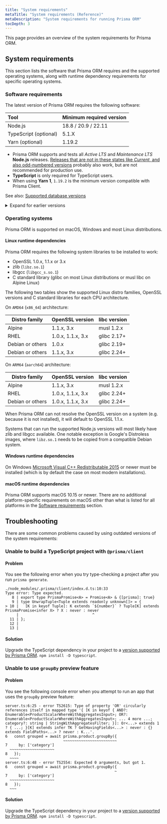 ```yaml
---
title: "System requirements"
metaTitle: "System requirements (Reference)"
metaDescription: "System requirements for running Prisma ORM"
tocDepth: 3
---
```


This page provides an overview of the system requirements for Prisma ORM.

## System requirements

This section lists the software that Prisma ORM requires and the supported operating systems, along with runtime dependency requirements for specific operating systems.

### Software requirements

The latest version of Prisma ORM requires the following software:

| Tool                  | Minimum required version |
| :-------------------- | :----------------------- |
| Node.js               | 18.8 / 20.9 / 22.11      |
| TypeScript (optional) | 5.1.X                    |
| Yarn (optional)       | 1.19.2                   |




- Prisma ORM supports and tests all _Active LTS_ and _Maintenance LTS_ **Node.js** releases. [Releases that are not in these states like _Current_, and also odd-numbered versions](https://nodejs.org/en/about/releases/) probably also work, but are not recommended for production use.
- **TypeScript** is only required for TypeScript users.
- When using **Yarn 1**, `1.19.2` is the minimum version compatible with Prisma Client.

See also: [Supported database versions](/orm/reference/supported-databases)

<details>
<summary>Expand for earlier versions</summary>

### Prisma ORM v5

Prisma ORM v5 requires the following software:

|                       | Minimum required version |
| :-------------------- | :----------------------- |
| Node.js               | 16.13 / 18.X / 20.X      |
| TypeScript (optional) | 4.7.X                    |
| Yarn (optional)       | 1.19.2                   |

</details>

### Operating systems

Prisma ORM is supported on macOS, Windows and most Linux distributions.

#### Linux runtime dependencies

Prisma ORM requires the following system libraries to be installed to work:

- OpenSSL 1.0.x, 1.1.x or 3.x
- zlib (`libz.so.1`)
- libgcc (`libgcc_s.so.1`)
- C standard library (glibc on most Linux distributions or musl libc on Alpine Linux)

The following two tables show the supported Linux distro families, OpenSSL versions and C standard libraries for each CPU architecture.

On `AMD64` (`x86_64`) architecture:

| Distro family    | OpenSSL version   | libc version |
| ---------------- | ----------------- | ------------ |
| Alpine           | 1.1.x, 3.x        | musl 1.2.x   |
| RHEL             | 1.0.x, 1.1.x, 3.x | glibc 2.17+  |
| Debian or others | 1.0.x             | glibc 2.19+  |
| Debian or others | 1.1.x, 3.x        | glibc 2.24+  |

On `ARM64` (`aarch64`) architecture:

| Distro family    | OpenSSL version   | libc version |
| ---------------- | ----------------- | ------------ |
| Alpine           | 1.1.x, 3.x        | musl 1.2.x   |
| RHEL             | 1.0.x, 1.1.x, 3.x | glibc 2.24+  |
| Debian or others | 1.0.x, 1.1.x, 3.x | glibc 2.24+  |

When Prisma ORM can not resolve the OpenSSL version on a system (e.g. because it is not installed), it will default to OpenSSL 1.1.x.

Systems that can run the supported Node.js versions will most likely have zlib and libgcc available. One notable exception is Google's Distroless images, where `libz.so.1` needs to be copied from a compatible Debian system.

#### Windows runtime dependencies

On Windows [Microsoft Visual C++ Redistributable 2015](https://download.microsoft.com/download/9/3/F/93FCF1E7-E6A4-478B-96E7-D4B285925B00/vc_redist.x64.exe) or newer must be installed (which is by default the case on most modern installations).

#### macOS runtime dependencies

Prisma ORM supports macOS 10.15 or newer. There are no additional platform-specific requirements on macOS other than what is listed for all platforms in the [Software requirements](#software-requirements) section.

## Troubleshooting

There are some common problems caused by using outdated versions of the system requirements:

### Unable to build a TypeScript project with `@prisma/client`

#### Problem

You see the following error when you try type-checking a project after you run `prisma generate`.

```terminal wrap
./node_modules/.prisma/client/index.d.ts:10:33
Type error: Type expected.
   8 | export type PrismaPromise<A> = Promise<A> & {[prisma]: true}
   9 | type UnwrapTuple<Tuple extends readonly unknown[]> = {
> 10 |   [K in keyof Tuple]: K extends `${number}` ? Tuple[K] extends PrismaPromise<infer X> ? X : never : never
     |                                 ^
  11 | };
  12 |
  13 |
```

#### Solution

Upgrade the TypeScript dependency in your project to a [version supported by Prisma ORM](#software-requirements). `npm install -D typescript`.

### Unable to use `groupBy` preview feature

#### Problem

You see the following console error when you attempt to run an app that uses the `groupBy` preview feature:

```terminal wrap
server.ts:6:25 - error TS2615: Type of property 'OR' circularly references itself in mapped type '{ [K in keyof { AND?: Enumerable<ProductScalarWhereWithAggregatesInput>; OR?: Enumerable<ProductScalarWhereWithAggregatesInput>; ... 4 more ...; category?: string | StringWithAggregatesFilter; }]: Or<...> extends 1 ? { ...; }[K] extends infer TK ? GetHavingFields<...> : never : {} extends FieldPaths<...> ? never : K...'.
6   const grouped = await prisma.product.groupBy({
                          ~~~~~~~~~~~~~~~~~~~~~~~~
7     by: ['category']
  ~~~~~~~~~~~~~~~~~~~~
8   });
  ~~~~
server.ts:6:48 - error TS2554: Expected 0 arguments, but got 1.
6   const grouped = await prisma.product.groupBy({
                                                 ~
7     by: ['category']
  ~~~~~~~~~~~~~~~~~~~~
8   });
  ~~~
```

#### Solution

Upgrade the TypeScript dependency in your project to a [version supported by Prisma ORM](#software-requirements). `npm install -D typescript`.
